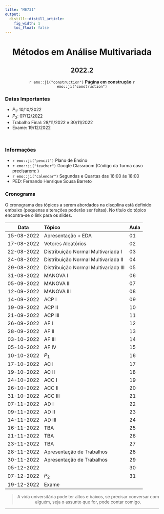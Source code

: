 ```yaml
---
title: "ME731"
output:
  distill::distill_article: 
    fig_width: 1
    toc_float: false  
---
```


<center>

# Métodos em Análise Multivariada

## 2022.2

`r emo::ji("construction")`  **Página em construção** `r emo::ji("construction")` 

</center>

### Datas Importantes

- $P_1$: 10/10/2022
- $P_2$: 07/12/2022
- Trabalho Final: 28/11/2022 e 30/11/2022
- Exame: 19/12/2022

</br>

### Informações 

- `r emo::ji("pencil")` Plano de Ensino
- `r emo::ji("teacher")` Google Classroom  (Código da Turma caso precisarem: )
- `r emo::ji("calendar")` Segundas e Quartas das 16:00 às 18:00 
- PED: Fernando Henrique Sousa Barreto


### **Cronograma**

O cronograma dos tópicos a serem abordados na discplina está definido embaixo (pequenas alterações poderão ser feitas). No título do tópico encontra-se o link para os slides.


| Data  | Tópico                         | Aula |
|:-----:|:-------------------------------|--------|
| 15-08-2022     | Apresentação + EDA  | 01 | 
| 17-08-2022     | Vetores Aleatórios   | 02 | 
| 22-08-2022     | Distribuição Normal Multivariada I  | 03 | 
| 24-08-2022     | Distribuição Normal Multivariada II  | 04 | 
| 29-08-2022     | Distribuição Normal Multivariada III  | 05 | 
| 31-08-2022     | MANOVA I  | 06 | 
| 05-09-2022     | MANOVA II  | 07 | 
| 12-09-2022     | MANOVA III  | 08 | 
| 14-09-2022     | ACP I  | 09 | 
| 19-09-2022     | ACP II   | 10 | 
| 21-09-2022     | ACP III  | 11 | 
| 26-09-2022     | AF I  | 12 | 
| 28-09-2022     | AF II   | 13 | 
| 03-10-2022     | AF III   | 14 | 
| 05-10-2022     | AF IV  | 15 | 
| 10-10-2022     | $P_1$   | 16 |
| 17-10-2022     | AC I  | 17 | 
| 19-10-2022     | AC II  | 18 | 
| 24-10-2022     | ACC I  | 19 | 
| 26-10-2022     | ACC II  | 20 | 
| 31-10-2022     | ACC III   | 21 | 
| 07-11-2022     | AD I  | 22 | 
| 09-11-2022     | AD II   | 23 | 
| 14-11-2022     | AD III | 24 | 
| 16-11-2022     | TBA   | 25 | 
| 21-11-2022     | TBA  | 26 | 
| 23-11-2022     | TBA  | 27 | 
| 28-11-2022     | Apresentação de Trabalhos   | 28 | 
| 30-11-2022     | Apresentação de Trabalhos   | 29 | 
| 05-12-2022     |  | 30 | 
| 07-12-2022     | $P_2$   | 31 | 
| 19-12-2022     | Exame  |  | 

<center>

> A vida universitária pode ter altos e baixos, se precisar conversar com alguém, seja o assunto que for, pode contar comigo. 

</center>



---- 
